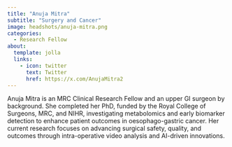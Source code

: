 ```yaml
---
title: "Anuja Mitra"
subtitle: "Surgery and Cancer"
image: headshots/anuja-mitra.png
categories:
  - Research Fellow
about:
  template: jolla
  links:
    - icon: twitter
      text: Twitter
      href: https://x.com/AnujaMitra2
---
```


Anuja Mitra is an MRC Clinical Research Fellow and an upper GI surgeon by background. She completed her PhD, funded by the Royal College of Surgeons, MRC, and NIHR, investigating metabolomics and early biomarker detection to enhance patient outcomes in oesophago-gastric cancer. Her current research focuses on advancing surgical safety, quality, and outcomes through intra-operative video analysis and AI-driven innovations.
